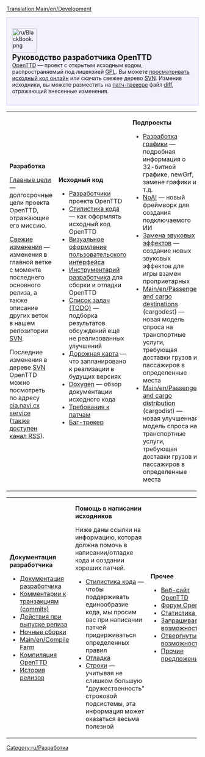 {{ru/Необходимо сделать|поправить ссылки после перевода соответствующих страниц}}
[[Translation:Main/en/Development]]
<div style="background-color: #f1f2fe; border: 1px solid #c7c8fe; margin:0; padding: 1em 1em 1em 1em; text-align:left">
[[File:ru/BlackBook.png|64px|left]]
<strong style="font-size:1.4em; display:block">Руководство разработчика OpenTTD</strong>
[[Main/ru/OpenTTD|OpenTTD]] &mdash; проект с открытым исходным кодом, распространяемый под лицензией [http://www.gnu.org/copyleft/gpl.html GPL]. Вы можете [http://svn.openttd.org/ просматривать исходный код онлайн] или скачать свежее дерево [[Main/ru/Часто задаваемые вопросы разработчика|SVN]]. Изменив исходники, вы можете разместить на [http://bugs.openttd.org патч-трекере] файл [[Main/en/Часто задаваемые вопросы разработчика/Ru#.D0.9A.D0.B0.D0.BA .D1.81.D0.B4.D0.B5.D0.BB.D0.B0.D1.82.D1.8C diff-.D1.84.D0.B0.D0.B9.D0.BB.2C .D1.87.D1.82.D0.BE.D0.B1.D1.8B .D0.BF.D0.BE.D0.B4.D0.B5.D0.BB.D0.B8.D1.82.D1.8C.D1.81.D1.8F .D0.B8.D0.B7.D0.BC.D0.B5.D0.BD.D0.B5.D0.BD.D0.B8.D1.8F.D0.BC.D0.B8 .D1.81 .D0.B4.D1.80.D1.83.D0.B3.D0.B8.D0.BC.D0.B8.3F|diff]], отражающий внесенные изменения.
</div>
{| cellspacing="3" class="mainpagetable" align="center" cellpadding="10px" style="background-color: #E7EBFF; border: 1px solid #c7c8fe; margin:0; border-top:none; padding:0"
|- valign="top" 
|width="33%"|
<font size="3">'''Разработка'''</font> <!-----------------------Development--------->

[[Main/en/Objectives|Главные цели]] &mdash; долгосрочные цели проекта OpenTTD, отражающие его миссию.

[[Main/ru/Недавние и последние события|Свежие изменения]] &mdash; изменения в главной ветке с момента последнего основного релиза, а также описание других веток в нашем репозитории [[Main/ru/Часто задаваемые вопросы разработчика|SVN]].

Последние изменения в дереве [[Main/ru/Часто задаваемые вопросы разработчика|SVN]] OpenTTD можно посмотреть по адресу [http://cia.navi.cx/stats/project/OpenTTD cia.navi.cx service] ([http://cia.navi.cx/stats/project/OpenTTD/.rss?ver=2&medium=unquoted&limit=15 также доступен канал RSS]).

|width="33%"|
<font size="3">'''Исходный код'''</font>  <!-----------------------Coding--------->

*[[Main/en/Developers|Разработчики]] проекта OpenTTD
*[[Main/en/Coding style|Стилистика кода]] &mdash; как оформлять исходный код OpenTTD
*[[Main/en/GUI Style Guide|Визуальное оформление пользовательского интерфейса]]
*[[Main/en/Coding Tools|Инструментарий разработчика]] для сборки и отладки OpenTTD
*[[Main/en/Todo list|Список задач (TODO)]] &mdash; подборка результатов обсуждений еще не реализованных улучшений
*[[Main/en/Roadmap|Дорожная карта]] &mdash; что запланировано к реализации в будущих версиях
*[http://docs.openttd.org Doxygen] &mdash; обзор документации исходного кода
*[[Main/en/Patch Checklist|Требования к патчам]]
*[http://bugs.openttd.org/ Баг-трекер]

|width="33%"|
<font size="3">'''Подпроекты'''</font> <!-----------------------Subprojects--------->

*[[Main/ru/Разработка графики|Разработка графики]] &mdash; подробная информация о 32-битной графике, newGrf, замене графики и т.д.
*[[Main/en/AI:Main Page|NoAI]] &mdash; новый фреймворк для создания подключаемого ИИ
*[[Main/ru/Замена звуковых эффектов|Замена звуковых эффектов]] &mdash; создание новых звуковых эффектов для игры взамен проприетарных
*[[Main/en/Passenger and cargo destinations]] (cargodest) &mdash; новая модель спроса на транспортные услуги, требующая доставки грузов и пассажиров в определенные места
*[[Main/en/Passenger and cargo distribution]] (cargodist) &mdash; новая улучшенная модель спроса на транспортные услуги, требующая доставки грузов и пассажиров в определенные места

|}  <!------------- 3th part ------------->
{| cellspacing="3" class="mainpagetable" align="center" cellpadding="10px" style="background-color: #E7EBFF; border: 1px solid #c7c8fe; margin:0; border-top:none; padding:0; margin-bottom:2em"
|- valign="top"
|width="33%"|
<font size="3">'''Документация разработчика'''</font>  <!---------Development documentation--------->

*[[Main/ru/Документация разработчика|Документация разработчика]]
*[[Main/en/Commit style|Комментарии к транзакциям (commits)]]
*[[Main/en/Doing an OpenTTD release|Действия при выпуске релиза]]
*[[Main/ru/Версия разработчиков|Ночные сборки]]
*[[Main/en/Compile Farm]]
*[[Category/ru/Компиляция OpenTTD|Компиляция OpenTTD]]
*[[Main/ru/История релизов OpenTTD|История релизов]]

|width="33%"|
<font size="3">'''Помощь в написании исходников'''</font>  <!------------- Help with coding ------------->

Ниже даны ссылки на информацию, которая должна помочь в написании/отладке кода и создании хороших патчей.
*[[Main/en/coding style|Стилистика кода]] &mdash; чтобы поддерживать единообразие кода, мы просим вас при написании патчей придерживаться определенных правил
*[[Main/en/Debugging|Отладка]]
*[[Main/en/Strings|Строки]] &mdash; учитывая не слишком большую "дружественность" строковой подсистемы, эта информация может оказаться весьма полезной

|width="33%"|
<font size="3">'''Прочее'''</font>  <!------------- Miscellaneous ------------->

* [http://www.openttd.org Веб-сайт OpenTTD]
* [http://www.tt-forums.net/viewforum.php?f=55 Форум OpenTTD]
* [http://cia.vc/stats/project/OpenTTD Статистика CIA]
* [[Main/ru/Запрашиваемые возможности|Запрашиваемые возможности]]
* [[Main/en/Rejected features|Отвергнутые возможности]]
* [[Main/en/Miscellaneous suggestions|Прочие предложения]]
|}


[[Category:ru/Разработка]]